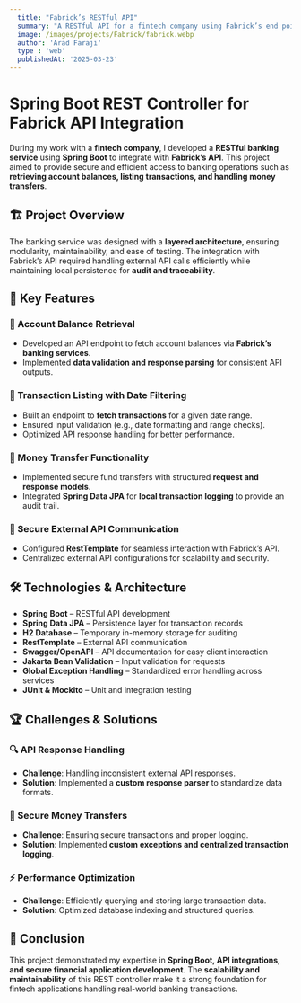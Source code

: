 ```yaml
---
  title: "Fabrick’s RESTful API"
  summary: "A RESTful API for a fintech company using Fabrick’s end points"
  image: /images/projects/Fabrick/fabrick.webp
  author: 'Arad Faraji'
  type : 'web'
  publishedAt: '2025-03-23'
---
```


# Spring Boot REST Controller for Fabrick API Integration

During my work with a **fintech company**, I developed a **RESTful banking
service** using **Spring Boot** to integrate with **Fabrick’s API**. This
project aimed to provide secure and efficient access to banking operations such
as **retrieving account balances, listing transactions, and handling money
transfers**.

## 🏗️ Project Overview

The banking service was designed with a **layered architecture**, ensuring
modularity, maintainability, and ease of testing. The integration with Fabrick’s
API required handling external API calls efficiently while maintaining local
persistence for **audit and traceability**.

## 🔑 Key Features

### 📌 Account Balance Retrieval

- Developed an API endpoint to fetch account balances via **Fabrick’s banking
  services**.
- Implemented **data validation and response parsing** for consistent API
  outputs.

### 📌 Transaction Listing with Date Filtering

- Built an endpoint to **fetch transactions** for a given date range.
- Ensured input validation (e.g., date formatting and range checks).
- Optimized API response handling for better performance.

### 📌 Money Transfer Functionality

- Implemented secure fund transfers with structured **request and response
  models**.
- Integrated **Spring Data JPA** for **local transaction logging** to provide an
  audit trail.

### 📌 Secure External API Communication

- Configured **RestTemplate** for seamless interaction with Fabrick’s API.
- Centralized external API configurations for scalability and security.

## 🛠️ Technologies & Architecture

- **Spring Boot** – RESTful API development
- **Spring Data JPA** – Persistence layer for transaction records
- **H2 Database** – Temporary in-memory storage for auditing
- **RestTemplate** – External API communication
- **Swagger/OpenAPI** – API documentation for easy client interaction
- **Jakarta Bean Validation** – Input validation for requests
- **Global Exception Handling** – Standardized error handling across services
- **JUnit & Mockito** – Unit and integration testing

## 🏆 Challenges & Solutions

### 🔍 API Response Handling

- **Challenge**: Handling inconsistent external API responses.
- **Solution**: Implemented a **custom response parser** to standardize data
  formats.

### 🔄 Secure Money Transfers

- **Challenge**: Ensuring secure transactions and proper logging.
- **Solution**: Implemented **custom exceptions and centralized transaction
  logging**.

### ⚡ Performance Optimization

- **Challenge**: Efficiently querying and storing large transaction data.
- **Solution**: Optimized database indexing and structured queries.

## 🚀 Conclusion

This project demonstrated my expertise in **Spring Boot, API integrations, and
secure financial application development**. The **scalability and
maintainability** of this REST controller make it a strong foundation for
fintech applications handling real-world banking transactions.
